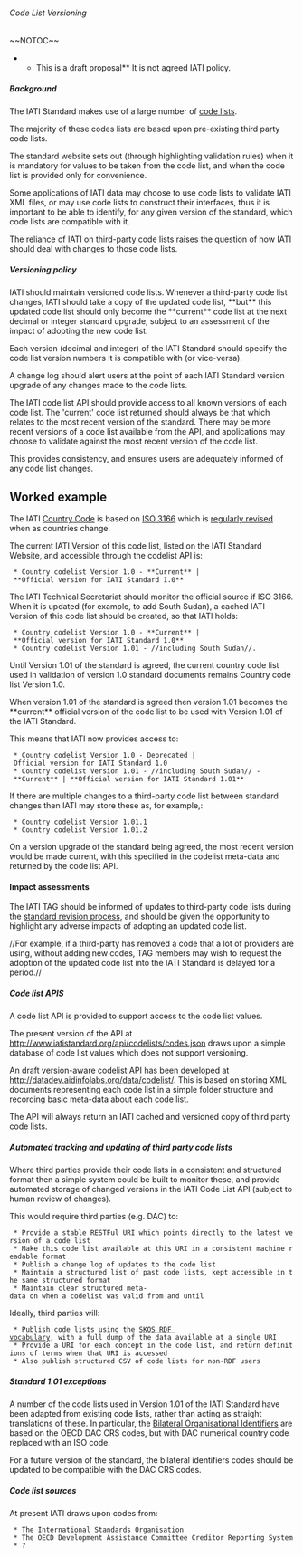 ====== Code List Versioning ======
~~NOTOC~~
<note important>
**This is a draft proposal** It is not agreed IATI policy. 
</note>

===== Background =====

The IATI Standard makes use of a large number of [[http://iatistandard.org/standard/codelists|code lists]]. 

The majority of these codes lists are based upon pre-existing third party code lists. 

The standard website sets out (through highlighting validation rules) when it is mandatory for values to be taken from the code list, and when the code list is provided only for convenience. 

Some applications of IATI data may choose to use code lists to validate IATI XML files, or may use code lists to construct their interfaces, thus it is important to be able to identify, for any given version of the standard, which code lists are compatible with it. 

The reliance of IATI on third-party code lists raises the question of how IATI should deal with changes to those code lists. 


===== Versioning policy =====
IATI should maintain versioned code lists. Whenever a third-party code list changes, IATI should take a copy of the updated code list, **but** this updated code list should only become the **current** code list at the next decimal or integer standard upgrade, subject to an assessment of the impact of adopting the new code list. 

Each version (decimal and integer) of the IATI Standard should specify the code list version numbers it is compatible with (or vice-versa).

A change log should alert users at the point of each IATI Standard version upgrade of any changes made to the code lists. 

The IATI code list API should provide access to all known versions of each code list. The 'current' code list returned should always be that which relates to the most recent version of the standard. There may be more recent versions of a code list available from the API, and applications may choose to validate against the most recent version of the code list. 

This provides consistency, and ensures users are adequately informed of any code list changes. 

== Worked example ==
<note>
The IATI [[http://iatistandard.org/codelists/country|Country Code]] is based on [[http://www.iso.org/iso/country_codes/iso_3166_code_lists.htm|ISO 3166]] which is [[http://www.iso.org/iso/country_codes/updates_on_iso_3166/tracking_changes_in_iso_3166-2.htm|regularly revised]] when as countries change.

The current IATI Version of this code list, listed on the IATI Standard Website, and accessible through the codelist API is:

  * Country codelist Version 1.0 - **Current** | **Official version for IATI Standard 1.0**

The IATI Technical Secretariat should monitor the official source if ISO 3166. When it is updated (for example, to add South Sudan), a cached IATI Version of this code list should be created, so that IATI holds:

  * Country codelist Version 1.0 - **Current** | **Official version for IATI Standard 1.0**
  * Country codelist Version 1.01 - //including South Sudan//.

Until Version 1.01 of the standard is agreed, the current country code list used in validation of version 1.0 standard documents remains Country code list Version 1.0.

When version 1.01 of the standard is agreed then version 1.01 becomes the **current** official version of the code list to be used with Version 1.01 of the IATI Standard. 

This means that IATI now provides access to:

  * Country codelist Version 1.0 - Deprecated | Official version for IATI Standard 1.0
  * Country codelist Version 1.01 - //including South Sudan// - **Current** | **Official version for IATI Standard 1.01**

If there are multiple changes to a third-party code list between standard changes then IATI may store these as, for example,:

  * Country codelist Version 1.01.1
  * Country codelist Version 1.01.2

On a version upgrade of the standard being agreed, the most recent version would be made current, with this specified in the codelist meta-data and returned by the code list API. 
</note>
==== Impact assessments ====

The IATI TAG should be informed of updates to third-party code lists during the [[standard:revision:start|standard revision process]], and should be given the opportunity to highlight any adverse impacts of adopting an updated code list. 

//For example, if a third-party has removed a code that a lot of providers are using, without adding new codes, TAG members may wish to request the adoption of the updated code list into the IATI Standard is delayed for a period.//


===== Code list APIS =====

A code list API is provided to support access to the code list values. 

The present version of the API at [[http://www.iatistandard.org/api/codelists/codes.json]] draws upon a simple database of code list values which does not support versioning. 

An draft version-aware codelist API has been developed at [[http://datadev.aidinfolabs.org/data/codelist/]]. This is based on storing XML documents representing each code list in a simple folder structure and recording basic meta-data about each code list.

The API will always return an IATI cached and versioned copy of third party code lists. 

===== Automated tracking and updating of third party code lists =====

Where third parties provide their code lists in a consistent and structured format then a simple system could be built to monitor these, and provide automated storage of changed versions in the IATI Code List API (subject to human review of changes).

This would require third parties (e.g. DAC) to:

  * Provide a stable RESTFul URI which points directly to the latest version of a code list
  * Make this code list available at this URI in a consistent machine readable format
  * Publish a change log of updates to the code list
  * Maintain a structured list of past code lists, kept accessible in the same structured format
  * Maintain clear structured meta-data on when a codelist was valid from and until

Ideally, third parties will:
  * Publish code lists using the [[http://www.w3.org/2004/02/skos/|SKOS RDF vocabulary]], with a full dump of the data available at a single URI
  * Provide a URI for each concept in the code list, and return definitions of terms when that URI is accessed
  * Also publish structured CSV of code lists for non-RDF users


===== Standard 1.01 exceptions =====

A number of the code lists used in Version 1.01 of the IATI Standard have been adapted from existing code lists, rather than acting as straight translations of these. In particular, the [[http://iatistandard.org/codelists/organisation_identifier_bilateral|Bilateral Organisational Identifiers]] are based on the OECD DAC CRS codes, but with DAC numerical country code replaced with an ISO code. 

For a future version of the standard, the bilateral identifiers codes should be updated to be compatible with the DAC CRS codes. 

===== Code list sources =====

At present IATI draws upon codes from:

  * The International Standards Organisation
  * The OECD Development Assistance Committee Creditor Reporting System
  * ? 